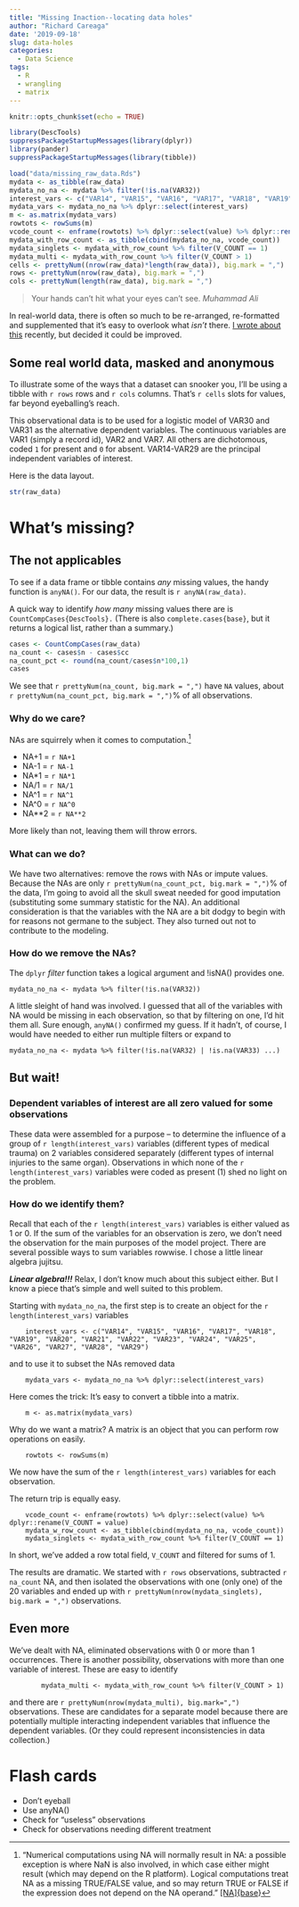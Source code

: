 ```yaml
---
title: "Missing Inaction--locating data holes"
author: "Richard Careaga"
date: '2019-09-18'
slug: data-holes
categories:
  - Data Science
tags: 
  - R
  - wrangling
  - matrix
---
```


```r
knitr::opts_chunk$set(echo = TRUE)
```

```r
library(DescTools)
suppressPackageStartupMessages(library(dplyr))
library(pander)
suppressPackageStartupMessages(library(tibble))

load("data/missing_raw_data.Rds")
mydata <- as_tibble(raw_data)
mydata_no_na <- mydata %>% filter(!is.na(VAR32))
interest_vars <- c("VAR14", "VAR15", "VAR16", "VAR17", "VAR18", "VAR19", "VAR20", "VAR21", "VAR22", "VAR23", "VAR24", "VAR25", "VAR26", "VAR27", "VAR28", "VAR29")
mydata_vars <- mydata_no_na %>% dplyr::select(interest_vars)
m <- as.matrix(mydata_vars)
rowtots <- rowSums(m)
vcode_count <- enframe(rowtots) %>% dplyr::select(value) %>% dplyr::rename(V_COUNT = value)
mydata_with_row_count <- as_tibble(cbind(mydata_no_na, vcode_count))
mydata_singlets <- mydata_with_row_count %>% filter(V_COUNT == 1)
mydata_multi <- mydata_with_row_count %>% filter(V_COUNT > 1)
cells <- prettyNum((nrow(raw_data)*length(raw_data)), big.mark = ",")
rows <- prettyNum(nrow(raw_data), big.mark = ",")
cols <- prettyNum(length(raw_data), big.mark = ",")
```

> Your hands can't hit what your eyes can't see.  *Muhammad Ali*

In real-world data, there is often so much to be re-arranged, re-formatted and supplemented that it's easy to overlook what *isn't* there. [I wrote about this](https://technocrat.rbind.io/2019/08/24/hidden-missing-data/) recently, but decided it could be improved.

## Some real world data, masked and anonymous

To illustrate some of the ways that a dataset can snooker you, I'll be using a tibble with `r rows` rows and `r cols` columns. That's `r cells` slots for values, far beyond eyeballing's reach. 

This observational data is to be used for a logistic model of VAR30 and VAR31 as the alternative dependent variables. The continuous variables are VAR1 (simply a record id), VAR2 and VAR7. All others are dichotomous, coded `1` for present and `0` for absent. VAR14-VAR29 are the principal independent variables of interest.

Here is the data layout.

```r
str(raw_data)
```

# What's missing?

## The not applicables

To see if a data frame or tibble contains *any* missing values, the handy function is `anyNA()`. For our data, the result is `r anyNA(raw_data)`.

A quick way to identify *how many* missing values there are is `CountCompCases{DescTools}.` (There is also `complete.cases{base}`, but it returns a logical list, rather than a summary.)

```r
cases <- CountCompCases(raw_data)
na_count <- cases$n - cases$cc 
na_count_pct <- round(na_count/cases$n*100,1)
cases
```

We see that `r prettyNum(na_count, big.mark = ",")` have `NA` values, about `r prettyNum(na_count_pct, big.mark = ",")`% of all observations.

### Why do we care?

NAs are squirrely when it comes to computation.^["Numerical computations using NA will normally result in NA: a possible exception is where NaN is also involved, in which case either might result (which may depend on the R platform). Logical computations treat NA as a missing TRUE/FALSE value, and so may return TRUE or FALSE if the expression does not depend on the NA operand." [[NA]{base}](https://stat.ethz.ch/R-manual/R-devel/library/base/html/NA.html)]

* NA+1 = `r NA+1`
* NA-1 = `r NA-1`
* NA\*1 = `r NA*1`
* NA/1 = `r NA/1`
* NA^1 = `r NA^1`
* NA^0 = `r NA^0`
* NA**2 = `r NA**2`

More likely than not, leaving them will throw errors.

### What can we do?

We have two alternatives: remove the rows with NAs or impute values. Because the NAs are only `r prettyNum(na_count_pct, big.mark = ",")`% of the data, I'm going to avoid all the skull sweat needed for good imputation (substituting some summary statistic for the NA). An additional consideration is that the variables with the NA are a bit dodgy to begin with for reasons not germane to the subject. They also turned out not to contribute to the modeling.

### How do we remove the NAs?

The `dplyr` *filter* function takes a logical argument and !isNA() provides one.

    mydata_no_na <- mydata %>% filter(!is.na(VAR32))

A little sleight of hand was involved. I guessed that all of the variables with NA would be missing in each observation, so that by filtering on one, I'd hit them all. Sure enough, `anyNA()` confirmed my guess. If it hadn't, of course, I would have needed to either run multiple filters or expand to 

    mydata_no_na <- mydata %>% filter(!is.na(VAR32) | !is.na(VAR33) ...)

## But wait!

### Dependent variables of interest are all zero valued for some observations

These data were assembled for a purpose -- to determine the influence of a group of `r length(interest_vars)` variables (different types of medical trauma) on 2 variables considered separately (different types of internal injuries to the same organ). Observations in which none of the `r length(interest_vars)` variables were coded as present (1) shed no light on the problem.

### How do we identify them?

Recall that each of the `r length(interest_vars)` variables is either valued as 1 or 0. If the sum of the variables for an observation is zero, we don't need the observation for the main purposes of the model project. There are several possible ways to sum variables rowwise. I chose a little linear algebra jujitsu.

***Linear algebra!!!*** Relax, I don't know much about this subject either. But I know a piece that's simple and well suited to this problem.

Starting with `mydata_no_na`, the first step is to create an object for the `r length(interest_vars)` variables

        interest_vars <- c("VAR14", "VAR15", "VAR16", "VAR17", "VAR18", "VAR19", "VAR20", "VAR21", "VAR22", "VAR23", "VAR24", "VAR25", "VAR26", "VAR27", "VAR28", "VAR29")

and to use it to subset the NAs removed data

        mydata_vars <- mydata_no_na %>% dplyr::select(interest_vars)

Here comes the trick: It's easy to convert a tibble into a matrix.

        m <- as.matrix(mydata_vars)

Why do we want a matrix? A matrix is an object that you can perform row  operations on easily.

        rowtots <- rowSums(m)

We now have the sum of the `r length(interest_vars)` variables for each observation.

The return trip is equally easy.

        vcode_count <- enframe(rowtots) %>% dplyr::select(value) %>% dplyr::rename(V_COUNT = value)
        mydata_w_row_count <- as_tibble(cbind(mydata_no_na, vcode_count))
        mydata_singlets <- mydata_with_row_count %>% filter(V_COUNT == 1)

In short, we've added a row total field, `V_COUNT` and filtered for sums of 1.

The results are dramatic. We started with `r rows` observations, subtracted `r na_count` NA, and then isolated the observations with one (only one) of the 20 variables and ended up with `r prettyNum(nrow(mydata_singlets), big.mark = ",")` observations.

## Even more

We've dealt with NA, eliminated observations with 0 or more than 1 occurrences. There is another possibility, observations with more than one variable of interest. These are easy to identify

            mydata_multi <- mydata_with_row_count %>% filter(V_COUNT > 1)

and there are `r prettyNum(nrow(mydata_multi), big.mark=",")` observations. These are candidates for a separate model because there are potentially multiple interacting independent variables that influence the dependent variables. (Or they could represent inconsistencies in data collection.)

# Flash cards

* Don't eyeball
* Use anyNA()
* Check for "useless" observations
* Check for observations needing different treatment


